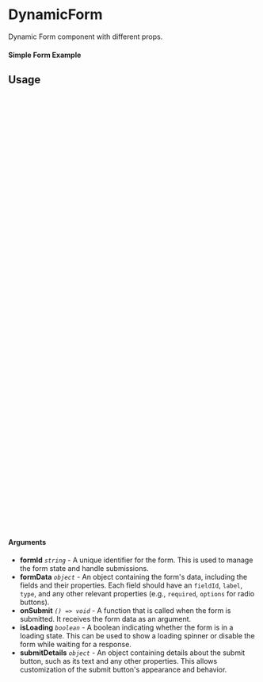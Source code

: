 
<Meta of={DynamicForm} title="DynamicForm" />

# DynamicForm

Dynamic Form component with different props.

#### Simple Form Example

<Canvas of={DynamicForm.SimpleForm} />

## Usage

```ts
import {DynamicForm} from "react-forminate";

const formData = {
    formId: "simple-form",
    formData: {
      formId: "simple-form",
      title: "Simple Form",
      fields: [
        {
          fieldId: "firstName",
          label: "First Name",
          type: "text",
          required: true,
        },
        {
          fieldId: "lastName",
          label: "Last Name",
          type: "text",
          required: true,
        },
        {
          fieldId: "gender",
          label: "Gender",
          type: "radio",
          options: ["Male", "Female"],
        },
        {
          fieldId: "age",
          label: "Age",
          type: "number",
        },
        {
          fieldId: "email",
          label: "Email",
          type: "email",
          required: true,
        },
      ],
    },
    onSubmit: (data) => console.log("Form submitted with data:", data),
    isLoading: false,
    submitDetails: {
      text: "Submit",
    },
}

const Example = () => {
    return (
        <DynamicForm
            formId={formData.formId}
            formData={formData.formData}
            onSubmit={formData.onSubmit}
            isLoading={formData.isLoading}
            submitDetails={formData.submitDetails}
        />
    );
};

export default Example;
```

#### Arguments

- **formId** _`string`_ - A unique identifier for the form. This is used to manage the form state and handle submissions.
- **formData** _`object`_ - An object containing the form's data, including the fields and their properties. Each field should have an `fieldId`, `label`, `type`, and any other relevant properties (e.g., `required`, `options` for radio buttons).
- **onSubmit** _`() => void`_ - A function that is called when the form is submitted. It receives the form data as an argument.
- **isLoading** _`boolean`_ - A boolean indicating whether the form is in a loading state. This can be used to show a loading spinner or disable the form while waiting for a response. 
- **submitDetails** _`object`_ - An object containing details about the submit button, such as its text and any other properties. This allows customization of the submit button's appearance and behavior.
